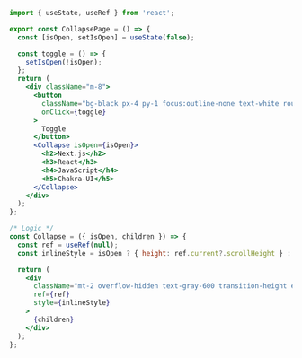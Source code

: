 ```jsx
import { useState, useRef } from 'react';

export const CollapsePage = () => {
  const [isOpen, setIsOpen] = useState(false);

  const toggle = () => {
    setIsOpen(!isOpen);
  };
  return (
    <div className="m-8">
      <button
        className="bg-black px-4 py-1 focus:outline-none text-white rounded font-medium"
        onClick={toggle}
      >
        Toggle
      </button>
      <Collapse isOpen={isOpen}>
        <h2>Next.js</h2>
        <h3>React</h3>
        <h4>JavaScript</h4>
        <h5>Chakra-UI</h5>
      </Collapse>
    </div>
  );
};

/* Logic */
const Collapse = ({ isOpen, children }) => {
  const ref = useRef(null);
  const inlineStyle = isOpen ? { height: ref.current?.scrollHeight } : { height: 0 };

  return (
    <div
      className="mt-2 overflow-hidden text-gray-600 transition-height ease duration-300"
      ref={ref}
      style={inlineStyle}
    >
      {children}
    </div>
  );
};
```
